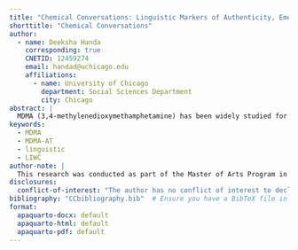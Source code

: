 ```yaml
---
title: "Chemical Conversations: Linguistic Markers of Authenticity, Emotionality and Fluency Under MDMA Influence"
shorttitle: "Chemical Conversations"
author:
  - name: Deeksha Handa
    corresponding: true
    CNETID: 12459274
    email: handad@uchicago.edu
    affiliations:
      - name: University of Chicago
        department: Social Sciences Department
        city: Chicago
abstract: | 
  MDMA (3,4-methylenedioxymethamphetamine) has been widely studied for its potential therapeutic effects, particularly in facilitating emotional openness and enhancing psychotherapy outcomes. Recent research suggests that MDMA alters speech patterns, increasing emotional expressivity and authenticity, which may play a crucial role in therapeutic settings. This study aims to examine the linguistic markers of authenticity, emotionality, and fluency under the influence of MDMA, particularly in the context of familiarity with a conversational partner. Using a secondary analysis of data collected in a controlled clinical setting, this study employs linguistic analysis techniques, including the Linguistic Inquiry and Word Count (LIWC) tool, to quantify changes in speech. Participants engaged in conversations under four conditions—MDMA vs. placebo and familiar vs. unfamiliar partner—to assess the interaction of drug effects and social context. We hypothesize that MDMA will increase authenticity and emotional expression while reducing fluency, with familiarity further amplifying emotional expressivity. Understanding these linguistic shifts can provide valuable insights into MDMA-assisted therapy (MDMA-AT), informing therapeutic approaches and practitioner training."
keywords: 
  - MDMA
  - MDMA-AT
  - linguistic
  - LIWC
author-note: |
  This research was conducted as part of the Master of Arts Program in the Social Sciences (MAPSS) at the University of Chicago, under the guidance of faculty advisor Dr. Harriet de Wit and preceptor Dr. Amanda Ceniti. The study utilizes secondary data from a clinical MDMA study performed at the Human Behavioral Pharmacology Lab, with ethical approval granted by the University of Chicago. All participants provided informed consent, and ethical considerations regarding participant safety and confidentiality were strictly followed. 
disclosures:
  conflict-of-interest: "The author has no conflict of interest to declare."
bibliography: "CCbibliography.bib"  # Ensure you have a BibTeX file in your directory
format:
  apaquarto-docx: default
  apaquarto-html: default
  apaquarto-pdf: default
---
```

